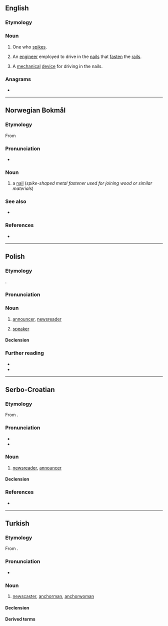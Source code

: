 {{also|Spiker}}
==English==

===Etymology===
{{suffix|en|spike|er}}

===Noun===
{{en-noun}}

# {{lb|en|volleyball}} One who [[spike]]s.
# {{lb|en|railways}} An [[engineer]] employed to drive in the [[nail]]s that [[fasten]] the [[rail]]s.
# {{lb|en|railways}} A [[mechanical]] [[device]] for driving in the nails.

===Anagrams===
* {{anagrams|en|a=eikprs|Kipers|pikers}}

----

==Norwegian Bokmål==
{{wikipedia|lang=no}}

===Etymology===
From {{der|nb|gml|spiker}}

===Pronunciation===
* {{audio|nb|No-spiker.ogg|Audio}}

===Noun===
{{head|nb|noun|g=m|definite singular|spikeren|indefinite plural|spiker|or|spikere|or|spikre|or|spikrer|definite plural|spikerne|or|spikrene}}

# a [[nail]] (''spike-shaped metal fastener used for joining wood or similar materials'')

===See also===
* {{l-nn|spikar}}

===References===
* {{R:The Bokmål Dictionary}}

----

==Polish==

===Etymology===
{{bor+|pl|en|speaker}}.

===Pronunciation===
{{pl-p|a=LL-Q809 (pol)-Poemat-spiker.wav}}

===Noun===
{{pl-noun|m-pr|f=spikerka}}

# {{lb|pl|television|radio}} [[announcer]], [[newsreader]]
# {{lb|pl|politics}} [[speaker]]

====Declension====
{{pl-decl-noun-m-pr}}

===Further reading===
* {{R:pl:WSJP}}
* {{R:pl:PWN}}

----

==Serbo-Croatian==

===Etymology===
From {{bor|sh|en|speaker}}.

===Pronunciation===
* {{IPA|sh|/spîker/}}
* {{hyphenation|sh|spi|ker}}

===Noun===
{{sh-noun|g=m|head=spȉker}}

# [[newsreader]], [[announcer]]

====Declension====
{{sh-decl-noun
|spiker|spikeri
|spikera|spikera
|spikeru|spikerima
|spikera|spikere
|spikeru|spikeri
|spikeru|spikerima
|spikerom|spikerima
}}

===References===
* {{R:sh:HJP|d1xlWRk}}

----

==Turkish==

===Etymology===
From {{bor|tr|en|speaker}}.

===Pronunciation===
* {{IPA|tr|/spi.cɛɾ/}}

===Noun===
{{tr-noun|i|ler}}

# [[newscaster]], [[anchorman]], [[anchorwoman]]

====Declension====
{{tr-infl-noun-c|i|poss=1|pred=2}}

====Derived terms====
{{der3|tr|haber spikeri
|radyo spikeri
|spor spikeri
}}
